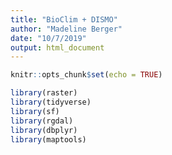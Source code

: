 ```yaml
---
title: "BioClim + DISMO"
author: "Madeline Berger"
date: "10/7/2019"
output: html_document
---
```


```r
knitr::opts_chunk$set(echo = TRUE)
```



```r

library(raster)
library(tidyverse)
library(sf)
library(rgdal)
library(dbplyr)
library(maptools)



```


